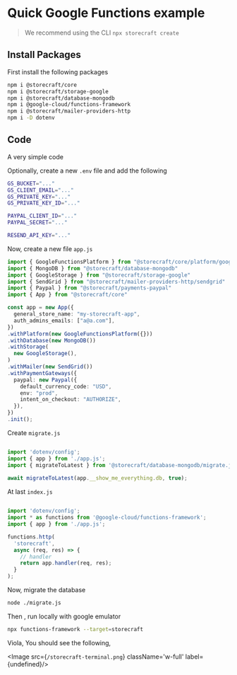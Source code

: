 # Quick Google Functions example

> We recommend using the CLI `npx storecraft create`

## Install Packages

First install the following packages

```bash
npm i @storecraft/core 
npm i @storecraft/storage-google
npm i @storecraft/database-mongodb
npm i @google-cloud/functions-framework
npm i @storecraft/mailer-providers-http
npm i -D dotenv
```

## Code

A very simple code

Optionally, create a new `.env` file and add the following

```bash
GS_BUCKET="..."
GS_CLIENT_EMAIL="..."
GS_PRIVATE_KEY="..."
GS_PRIVATE_KEY_ID="..."

PAYPAL_CLIENT_ID="..."
PAYPAL_SECRET="..."

RESEND_API_KEY="..."
```

Now, create a new file `app.js`

```ts
import { GoogleFunctionsPlatform } from "@storecraft/core/platform/google-functions"
import { MongoDB } from "@storecraft/database-mongodb"
import { GoogleStorage } from "@storecraft/storage-google"
import { SendGrid } from "@storecraft/mailer-providers-http/sendgrid"
import { Paypal } from "@storecraft/payments-paypal"
import { App } from "@storecraft/core"

const app = new App({
  general_store_name: "my-storecraft-app",
  auth_admins_emails: ["a@a.com"],
})
.withPlatform(new GoogleFunctionsPlatform({}))
.withDatabase(new MongoDB())
.withStorage(
  new GoogleStorage(),
)
.withMailer(new SendGrid())
.withPaymentGateways({
  paypal: new Paypal({
    default_currency_code: "USD",
    env: "prod",
    intent_on_checkout: "AUTHORIZE",
  }),
})
.init();

```

Create `migrate.js`

```ts

import 'dotenv/config';
import { app } from './app.js';
import { migrateToLatest } from '@storecraft/database-mongodb/migrate.js';
 
await migrateToLatest(app.__show_me_everything.db, true);

```

At last `index.js`

```ts

import 'dotenv/config';
import * as functions from '@google-cloud/functions-framework';
import { app } from './app.js';

functions.http(
  'storecraft',
  async (req, res) => {
    // handler
    return app.handler(req, res);
  }
);

```


Now, migrate the database

```bash
node ./migrate.js
```

Then , run locally with google emulator
```bash
npx functions-framework --target=storecraft
```


Viola, You should see the following,

<Image src={`/storecraft-terminal.png`} className='w-full' 
       label={undefined}/>